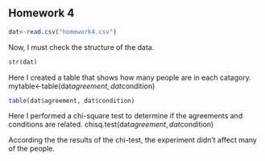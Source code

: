 ## Homework 4

<!--
Remember you can use the example4.Rmd or other files to find examples
of the codes you'll need to use to complete this assignment. I strongly
urge you to copy and paste relevant code that you know works from my
examples or instructions and then edit that code so you're working
with the appropriate variables for the homework.
-->

<!--
Set the working directory.
No Rchunk is needed to accomplish this.
-->

<!--
Read in the homework4.csv data. For each of the following steps you
should preface your R commands with some plain English explanation.
This is where I read in the data.
-->
```r
dat<-read.csv("homework4.csv")
```

Now, I must check the structure of the data.
<!--
Check the structure of the data.
-->
```r
str(dat)
```

Here I created a table that shows how many people are in each catagory.
<!--
Create a table that shows how many people fell into each category.
-->
mytable<-table(dat$agreement,dat$condition)

```r
table(dat$agreement, dat$condition)
```

<!--
Perform a chi-square test to determine whether or not the experimental
conditions and agreement with a statement are independent or related.
Also, interpret the results of your test and provide a a statistical
statement that supports your interpretation. As there's no way to
insert the chi-square symbol, you can just use chi-square instead
(see example4.Rmd).
-->
Here I performed a chi-square test to determine if the agreements and conditions are related.
chisq.test(dat$agreement, dat$condition)

According the the results of the chi-test, the experiment didn't affect many of the people.
